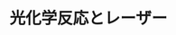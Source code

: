 ﻿---
title: "光化学反応とレーザー"
category: "理学院"
vol: 8
interviewee: "小尾 欣一 "
url: ""
tags: []
pdf: "8-5.pdf"
career: ""
preface: "------------"
---
